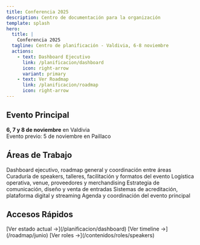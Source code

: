 ```yaml
---
title: Conferencia 2025
description: Centro de documentación para la organización
template: splash
hero:
  title: |
    Conferencia 2025
  tagline: Centro de planificación - Valdivia, 6-8 noviembre
  actions:
    - text: Dashboard Ejecutivo
      link: /planificacion/dashboard
      icon: right-arrow
      variant: primary
    - text: Ver Roadmap
      link: /planificacion/roadmap
      icon: right-arrow
---
```



## Evento Principal

**6, 7 y 8 de noviembre** en Valdivia  
Evento previo: 5 de noviembre en Paillaco

## Áreas de Trabajo

<CardGrid stagger>
  <Card title="Planificación General" icon="chart" href="/planificacion/overview">
    Dashboard ejecutivo, roadmap general y coordinación entre áreas
  </Card>
  <Card title="Contenidos" icon="document" href="/contenidos/overview">
    Curaduría de speakers, talleres, facilitación y formatos del evento
  </Card>
  <Card title="Producción" icon="setting" href="/produccion/overview">
    Logística operativa, venue, proveedores y merchandising
  </Card>
  <Card title="Marketing" icon="pencil" href="/marketing/overview">
    Estrategia de comunicación, diseño y venta de entradas
  </Card>
  <Card title="Tecnología" icon="laptop" href="/tecnologia/overview">
    Sistemas de acreditación, plataforma digital y streaming
  </Card>
  <Card title="Evento Valdivia" icon="star" href="/eventos/valdivia/agenda">
    Agenda y coordinación del evento principal
  </Card>
</CardGrid>

## Accesos Rápidos

<CardGrid>
  <Card title="Dashboard" icon="chart">
    [Ver estado actual →](/planificacion/dashboard)
  </Card>
  <Card title="Roadmap Mensual" icon="calendar">
    [Ver timeline →](/roadmap/junio)
  </Card>
  <Card title="Roles y Participantes" icon="group">
    [Ver roles →](/contenidos/roles/speakers)
  </Card>
</CardGrid>
